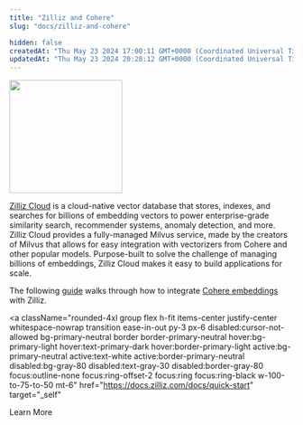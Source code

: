 ```yaml
---
title: "Zilliz and Cohere"
slug: "docs/zilliz-and-cohere"

hidden: false
createdAt: "Thu May 23 2024 17:00:11 GMT+0000 (Coordinated Universal Time)"
updatedAt: "Thu May 23 2024 20:28:12 GMT+0000 (Coordinated Universal Time)"
---
```


<img src="../../../assets/images/3cb9160-zilliz-logo.png" width="200px" height="auto" class="light-bg" />

[Zilliz Cloud](https://zilliz.com/cloud) is a cloud-native vector database that stores, indexes, and searches for billions of embedding vectors to power enterprise-grade similarity search, recommender systems, anomaly detection, and more. Zilliz Cloud provides a fully-managed Milvus service, made by the creators of Milvus that allows for easy integration with vectorizers from Cohere and other popular models. Purpose-built to solve the challenge of managing billions of embeddings, Zilliz Cloud makes it easy to build applications for scale.

The following [guide](https://docs.zilliz.com/docs/question-answering-using-zilliz-cloud-and-cohere) walks through how to integrate [Cohere embeddings](/docs/embeddings) with Zilliz.

<a
  className="rounded-4xl group flex h-fit items-center justify-center whitespace-nowrap transition ease-in-out py-3 px-6 disabled:cursor-not-allowed bg-primary-neutral border border-primary-neutral hover:bg-primary-light hover:text-primary-dark hover:border-primary-light active:bg-primary-neutral active:text-white active:border-primary-neutral disabled:bg-gray-80 disabled:text-gray-30 disabled:border-gray-80 focus:outline-none focus:ring-offset-2 focus:ring focus:ring-black w-100-to-75-to-50 mt-6"
  href="https://docs.zilliz.com/docs/quick-start"
  target="_self"
>
  <span className="text-sm lg:text-base">Learn More</span>
</a>
